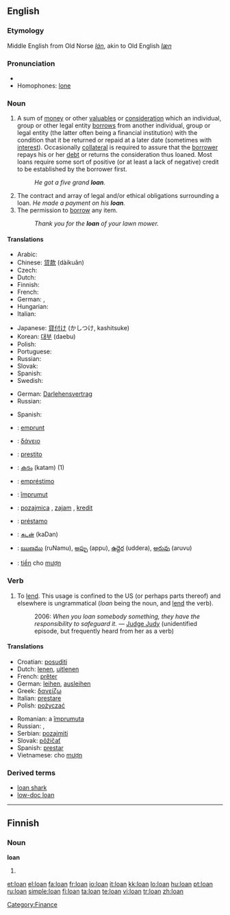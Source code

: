 {{also|loán|loạn}}
==English==

===Etymology===
Middle English from Old Norse ''[[lán]]'', akin to Old English ''[[læn]]''

===Pronunciation===
* {{audio|en-us-loan.ogg|Audio (US)}}
* Homophones: [[lone]]

===Noun===
{{en-noun}}

# A sum of [[money]] or other [[valuables]] or [[consideration]] which an individual, group or other legal entity [[borrow]]s from another individual, group or legal entity (the latter often being a financial institution) with the condition that it be returned or repaid at a later date (sometimes with [[interest]]). Occasionally [[collateral]] is required to assure that the [[borrower]] repays his or her [[debt]] or returns the consideration thus loaned. Most loans require some sort of positive (or at least a lack of negative) credit to be established by the borrower first.
#: ''He got a five grand '''loan'''.''
# The contract and array of legal and/or ethical obligations surrounding a loan. ''He made a payment on his '''loan'''.''
# The permission to [[borrow]] any item.
#: ''Thank you for the '''loan''' of your lawn mower.''

====Translations====
{{trans-top|borrowed sum of money or other valuables}}
* Arabic: {{Arab|[[قرض]]}} {{IPAchar|(qarḍ)}} {{m}}
* Chinese: [[贷款]] (dàikuǎn)
* Czech: {{t|cs|půjčka|f}}
* Dutch: {{t|nl|lening|f}}
* Finnish: {{t|fi|laina}}
* French: {{t|fr|prêt|m}}
* German: {{t|de|Anleihe|f}}, {{t|de|Darlehen|n}}
* Hungarian: {{t|hu|kölcsön}}
* Italian: {{t|it|prestito|m}}
{{trans-mid}}
* Japanese: [[貸付け]] (かしつけ, kashitsuke)
* Korean: [[대부]] (daebu)
* Polish: {{t|pl|pożyczka|f}}
* Portuguese: {{t|pt|empréstimo|m}}
* Russian: {{t|ru|заём|tr=zajóm|m}}
* Slovak: {{t|sk|pôžička|f}}
* Spanish: {{t|es|préstamo|m}}
* Swedish: {{t|sv|lån|n}}
{{trans-bottom}}

{{trans-top|contract and array of legal and/or ethical obligations surrounding a loan}}
* German: [[Darlehensvertrag]] {{m}}
* Russian: {{t|ru|заём|tr=zajóm|m}}
{{trans-mid}}
* Spanish: {{t|es|préstamo|m}}
{{trans-bottom}}

{{trans-top|permission to borrow any item}}
{{trans-mid}}
{{trans-bottom}}

{{checktrans-top}}
* {{ttbc|French}}: [[emprunt]] {{m}}
* {{ttbc|Greek}}: [[δάνειο]] {{n}}
* {{ttbc|Italian}}: [[prestito]] {{m}}
* {{ttbc|Malayalam}}: [[കടം]] (katam) (1)
* {{ttbc|Portuguese}}: [[empréstimo]] {{m}}
{{checktrans-mid}}
* {{ttbc|Romanian}}: [[împrumut]] {{n}}
* {{ttbc|Serbian}}: [[pozajmica]] {{f}}, [[zajam]] {{m}}, [[kredit]] {{m}}
* {{ttbc|Spanish}}: [[préstamo]] {{m}}
* {{ttbc|Tamil}}: [[கடன்]] (kaDan)
* {{ttbc|Telugu}}: [[ఋణము]] (ruNamu), [[అప్పు]] (appu), [[ఉద్దెర]] (uddera), [[అరువు]] (aruvu)
* {{ttbc|Vietnamese}}: [[tiền]] cho [[mượn]]
{{checktrans-bottom}}

===Verb===
{{en-verb|loans|loaning|loaned}}

# {{US}} To [[lend]].  This usage is confined to the US (or perhaps parts thereof) and elsewhere is ungrammatical (''loan'' being the noun, and [[lend]] the verb).
#: 2006: ''When you loan somebody something, they have the responsibility to safeguard it.'' &mdash; [[w:Judge Judy|Judge Judy]] (unidentified episode, but frequently heard from her as a verb)

====Translations====
{{trans-top|to lend}}
* Croatian: [[posuditi]]
* Dutch: [[lenen]], [[uitlenen]]
* French: [[prêter]]
* German: [[leihen]], [[ausleihen]]
* Greek: [[δανείζω]]
* Italian: [[prestare]]
* Polish: [[pożyczać]]
{{trans-mid}}
* Romanian: a [[împrumuta]]
* Russian: {{t|ru|ссужать|tr=ssužát’}}, {{t|ru|давать взаймы|tr=davát’ vzajmý}}
* Serbian: [[pozajmiti]]
* Slovak: [[pôžičať]]
* Spanish: [[prestar]]
* Vietnamese: cho [[mượn]]
{{trans-bottom}}

===Derived terms===
* [[loan shark]]
* [[low-doc loan]]

[[Category:Finance]]

----

==Finnish==

===Noun===
'''loan'''

# {{fi-form of|loka|type=noun|case=genitive|pl=singular}}

[[et:loan]]
[[el:loan]]
[[fa:loan]]
[[fr:loan]]
[[io:loan]]
[[it:loan]]
[[kk:loan]]
[[lo:loan]]
[[hu:loan]]
[[pt:loan]]
[[ru:loan]]
[[simple:loan]]
[[fi:loan]]
[[ta:loan]]
[[te:loan]]
[[vi:loan]]
[[tr:loan]]
[[zh:loan]]